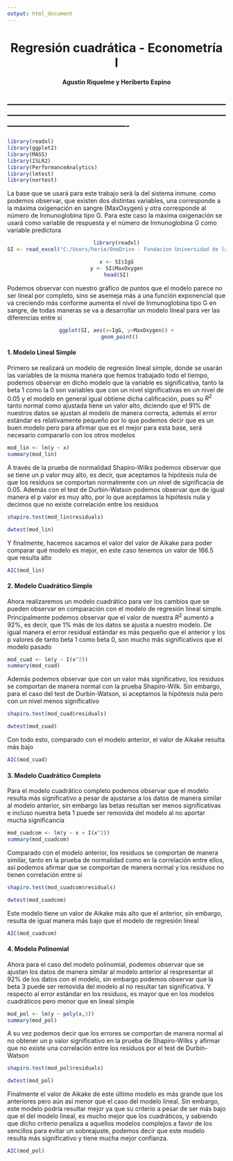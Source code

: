 ```yaml
---
output: html_document
---
```


<center>
# Regresión cuadrática - Econometría I
#### Agustin Riquelme y Heriberto Espino
</center>

----------------------------------------------------------------------------------------------------------------------------------------------------------------------------------------
----------------------------------------------------------------------------------------------------------------------------------------------------------------------------------------
</n>

```r
library(readxl)
library(ggplot2)
library(MASS)
library(ISLR2)
library(PerformanceAnalytics)
library(lmtest)
library(nortest)
```

La base que se usará para este trabajo será la del sistema inmune. como podemos observar, que existen dos distintas variables, una corresponde a la máxima oxigenación en sangre (MaxOxygen) y otra corresponde al número de Inmunoglobina tipo G. Para este caso la máxima oxigenación se usará como variable de respuesta y el número de Inmunoglobina G como variable predictora

<center>
```r
library(readxl)
SI <- read_excel("C:/Users/herie/OneDrive - Fundacion Universidad de las Americas Puebla/Semestre/5 Semestre/Econometria l/Bases de datos/SistemaInmune.xlsx")

x <- SI$IgG
y <- SI$MaxOxygen
head(SI)
```
</center>

Podemos observar con nuestro gráfico de puntos que el modelo parece no ser lineal por completo, sino se asemeja más a una función exponencial que va creciendo más conforme aumenta el nivel de Inmunoglobina tipo G en sangre, de todas maneras se va a desarrollar un modelo líneal para ver las diferencias entre sí

<center>
```r
ggplot(SI, aes(x=IgG, y=MaxOxygen)) +
  geom_point()
```
</center>

#### 1. Modelo Lineal Simple

Primero se realizará un modelo de regresión lineal simple, donde se usarán las variables de la misma manera que hemos trabajado todo el tiempo, podemos observar en dicho modelo que la variable es significativa, tanto la beta 1 como la 0 son variables que con un nivel significativas en un nivel de 0.05 y el modelo en general igual obtiene dicha calificación, pues su $R^2$ tanto normal como ajustada tiene un valor alto, diciendo que el 91% de nuestros datos se ajustan al modelo de manera correcta, además el error estándar es relativamente pequeño por lo que podemos decir que es un buen modelo pero para afirmar que es el mejor para esta base, será necesario compararlo con los otros modelos

```r
mod_lin <- lm(y ~ x)
summary(mod_lin)
```

A través de la prueba de normalidad Shapiro-Wilks podemos observar que se tiene un p valor muy alto, es decir, que aceptamos la hipótesis nula de que los residuos se comportan normalmente con un nivel de significacia de 0.05. Además con el test de Durbin-Watson podemos observar que de igual manera el p valor es muy alto, por lo que aceptamos la hipótesis nula y decimos que no existe correlación entre los residuos

```r
shapiro.test(mod_lin$residuals)
```

```r
dwtest(mod_lin)
```

Y finalmente, hacemos sacamos el valor del valor de Aikake para poder comparar qué modelo es mejor, en este caso tenemos un valor de 166.5 que resulta alto

```r
AIC(mod_lin)
```

#### 2. Modelo Cuadrático Simple

Ahora realizaremos un modelo cuadrático para ver los cambios que se pueden observar en comparación con el modelo de regresión lineal simple. Principalmente podemos observar que el valor de nuestra $R^2$ aumentó a 92%, es decir, que 1% más de los datos se ajusta a nuestro modelo. De igual manera el error residual estándar es más pequeño que el anterior y los p valores de tanto beta 1 como beta 0, son mucho más significativos que el modelo pasado

```r
mod_cuad <- lm(y ~ I(x^2))
summary(mod_cuad)
```

Además podemos observar que con un valor más significativo, los residuos se comportan de manera normal con la prueba Shapiro-Wilk. Sin embargo, para el caso del test de Durbin-Watson, sí aceptamos la hipótesis nula pero con un nivel menos significativo

```r
shapiro.test(mod_cuad$residuals)
```

```r
dwtest(mod_cuad)
```

Con todo esto, comparado con el modelo anterior, el valor de Aikake resulta más bajo

```r
AIC(mod_cuad)
```

#### 3. Modelo Cuadrático Completo

Para el modelo cuadrático completo podemos observar que el modelo resulta más significativo a pesar de ajustarse a los datos de manera similar al modelo anterior, sin embargo las betas resultan ser menos significativas e incluso nuestra beta 1 puede ser removida del modelo al no aportar mucha significancia

```r
mod_cuadcom <- lm(y ~ x + I(x^2))
summary(mod_cuadcom)
```

Comparado con el modelo anterior, los residuos se comportan de manera similar, tanto en la prueba de normalidad como en la correlación entre ellos, así podemos afirmar que se comportan de manera normal y los residuos no tienen correlación entre sí

```r
shapiro.test(mod_cuadcom$residuals)
```

```r
dwtest(mod_cuadcom)
```

Este modelo tiene un valor de Aikake más alto que el anterior, sin embargo, resulta de igual manera más bajo que el modelo de regresión lineal

```r
AIC(mod_cuadcom)
```

#### 4. Modelo Polinomial

Ahora para el caso del modelo polinomial, podemos observar que se ajustan los datos de manera similar al modelo anterior al respresentar al 92% de los datos con el modelo, sin embargo podemos observar que la beta 3 puede ser removida del modelo al no resultar tan significativa. Y respecto al error estándar en los residuos, es mayor que en los modelos cuadráticos pero menor que en lineal simple

```r
mod_pol <- lm(y ~ poly(x,3))
summary(mod_pol)
```

A su vez podemos decir que los errores se comportan de manera normal al no obtener un p valor significativo en la prueba de Shapiro-Wilks y afirmar que no existe una correlación entre los residuos por el test de Durbin-Watson

```r
shapiro.test(mod_pol$residuals)
```

```r
dwtest(mod_pol)
```

Finalmente el valor de Aikake de este último modelo es más grande que los anteriores pero aún así menor que el caso del modelo lineal. Sin embargo, este modelo podría resultar mejor ya que su criterio a pesar de ser más bajo que el del modelo lineal, es mucho mejor que los cuadráticos, y sabiendo que dicho criterio penaliza a aquellos modelos complejos a favor de los sencillos para evitar un sobreajuste, podemos decir que este modelo resulta más significativo y tiene mucha mejor confianza.

```r
AIC(mod_pol)
```
